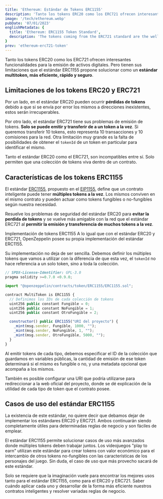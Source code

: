 ```yaml
---
title: 'Ethereum: Estándar de Tokens ERC1155'
description: 'Tanto los tokens ERC20 como los ERC721 ofrecen interesantes funcionalidades para la emisión de activos digitales. Pero tienen sus limitaciones que el estándar ERC1155 propone solucionar como un estándar multitoken, más eficiente, rápido y seguro.'
image: '/tech/ethereum.webp'
pubDate: '07/01/2023'
englishMetadata: {
  title: 'Ethereum: ERC1155 Token Standard',
  description: 'The tokens coming from the ERC721 standard are the well-known NFTs. One-of-a-kind pieces that may represent collections, works of art, or another type of unique digital asset.'
}
prev: 'ethereum-erc721-token'
---
```


Tanto los tokens ERC20 como los ERC721 ofrecen interesantes funcionalidades para la emisión de activos digitales. Pero tienen sus limitaciones que el estándar ERC1155 propone solucionar como un **estándar multitoken, más eficiente, rápido y seguro**.

## Limitaciones de los tokens ERC20 y ERC721

Por un lado, en el estándar ERC20 pueden ocurrir **pérdidas de tokens** debido a que si se envía por error los mismos a direcciones inexistentes, estos serán irrecuperables.

Por otro lado, el estándar ERC721 tiene sus problemas de emisión de tokens. **Solo se puede emitir y transferir de a un token a la vez**. Si queremos transferir 10 tokens, esto representa 10 transacciones y 10 comisiones para la red. Otra limitación muy grande es la falta de posibilidades de obtener el `tokenId` de un token en particular para identificar el mismo.

Tanto el estándar ERC20 como el ERC721, son incompatibles entre sí. Solo permiten que una colección de tokens viva dentro de un contrato.

## Características de los tokens ERC1155

El estándar [ERC1155](https://external.ink?to=https://ethereum.org/es/developers/docs/standards/tokens/erc-1155/), propuesto en el [EIP1155](https://external.ink?to=https://eips.ethereum.org/EIPS/eip-1155), define que un contrato inteligente puede tener **múltiples tokens a la vez**. Los mismos conviven en el mismo contrato y pueden actuar como tokens fungibles o no-fungibles según nuestra necesidad.

Resuelve los problemas de seguridad del estándar ERC20 para **evitar la perdida de tokens** y se vuelve más amigable con la red que el estándar ERC721 al **permitir la emisión y transferencia de muchos tokens a la vez**.

Implementación de tokens ERC1155
A lo igual que con el estándar ERC20 y ERC721, OpenZeppelin posee su propia implementación del estándar ERC1155.

Su implementación no deja de ser sencilla. Debemos definir los múltiples tokens que vamos a utilizar con la diferencia de que esta vez, el `tokenId` no hace referencia a un solo token, sino a toda la colección.

```js
// SPDX-License-Identifier: GPL-3.0
pragma solidity >=0.7.0 <0.9.0;

import "@openzeppelin/contracts/token/ERC1155/ERC1155.sol";

contract MultiToken is ERC1155 {
  // Definimos los IDs de cada colección de tokens
  uint256 public constant Fungible = 0;
  uint256 public constant NoFungible = 1;
  uint256 public constant OtroFungible = 2;

  constructor() public ERC1155("URI del proyecto") {
    _mint(msg.sender, Fungible, 1000, "");
    _mint(msg.sender, NoFungible, 1, "");
    _mint(msg.sender, OtroFungible, 5000, "");
  }
}
```

Al emitir tokens de cada tipo, debemos especificar el ID de la colección que guardamos en variables públicas, la cantidad de emisión de ese token determinará si el mismo es fungible o no, y una metadata opcional que acompaña a los mismos.

También es posible configurar una URI que podría utilizarse para redireccionar a la web oficial del proyecto, donde se dé explicación de la utilidad de cada tipo de token que el contrato posee.

## Casos de uso del estándar ERC1155

La existencia de este estándar, no quiere decir que debamos dejar de implementar los estándares ERC20 y ERC721. Ambos continuarán siendo completamente útiles para determinadas reglas de negocio y son fáciles de emplear.

El estándar ERC1155 permite solucionar casos de uso más avanzados donde múltiples tokens deben trabajar juntos. Los videojuegos "play to earn" utilizan este estándar para crear tokens con valor económico para el intercambio de otros tokens no-fungibles con las características de los personajes del juego. Sin duda, el caso de uso que más provecho sacará de este estándar.

Solo se requiere que la imaginación vuele para encontrar los mejores usos tanto para el estándar ERC1155, como para el ERC20 y ERC721. Saber cuándo aplicar cada uno y desarrollar de la forma más eficiente nuestros contratos inteligentes y resolver variadas reglas de negocio.

